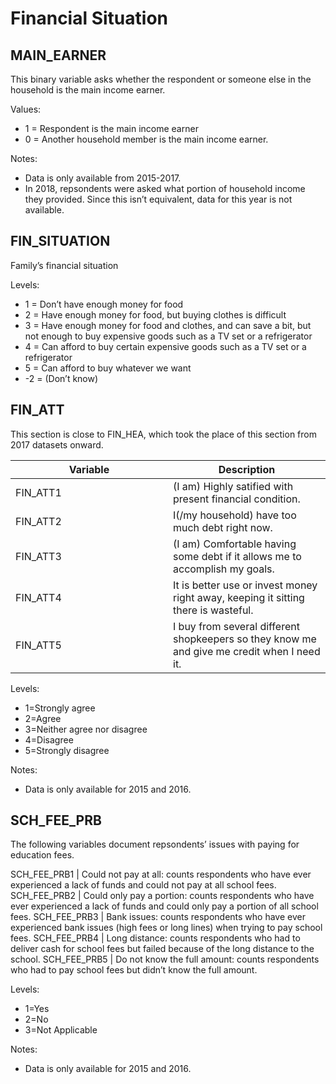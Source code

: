 # Financial Situation


## MAIN_EARNER

This binary variable asks whether the respondent or someone else in the household is the main income earner.

Values:

* 1 = Respondent is the main income earner
* 0 = Another household member is the main income earner.

Notes:

* Data is only available from 2015-2017.
* In 2018, repsondents were asked what portion of household income they provided. Since this isn't equivalent, data for this year is not available.

## FIN_SITUATION
Family's financial situation  

Levels:

+ 1 = Don't have enough money for food
+ 2 = Have enough money for food, but buying clothes is difficult
+ 3 = Have enough money for food and clothes, and can save a bit, but not enough to buy expensive goods such as a TV set or a               refrigerator
+ 4 = Can afford to buy certain expensive goods such as a TV set or a refrigerator
+ 5 = Can afford to buy whatever we want
+ -2 = (Don't know)


## FIN_ATT

This section is close to FIN_HEA, which took the place of this section from 2017 datasets onward.

Variable | Description
--- | ---
FIN_ATT1 | (I am) Highly satified with present financial condition.
FIN_ATT2 | I(/my household) have too much debt right now.
FIN_ATT3 | (I am) Comfortable having some debt if it allows me to accomplish my goals.
FIN_ATT4 | It is better use or invest money right away, keeping it sitting there is wasteful.
FIN_ATT5 | I buy from several different shopkeepers so they know me and give me credit when I need it.

Levels:

+ 1=Strongly agree
+ 2=Agree
+ 3=Neither agree nor disagree
+ 4=Disagree
+ 5=Strongly disagree

Notes:

* Data is only available for 2015 and 2016.

## SCH_FEE_PRB

The following variables document repsondents' issues with paying for education fees.

SCH_FEE_PRB1 | Could not pay at all: counts respondents who have ever experienced a lack of funds and could not pay at all school fees.
SCH_FEE_PRB2 | Could only pay a portion: counts respondents who have ever experienced a lack of funds and could only pay a portion of all school fees.
SCH_FEE_PRB3 | Bank issues: counts respondents who have ever experienced bank issues (high fees or long lines) when trying to pay school fees.
SCH_FEE_PRB4 | Long distance: counts respondents who had to deliver cash for school fees but failed because of the long distance to the school. 
SCH_FEE_PRB5 | Do not know the full amount: counts respondents who had to pay school fees but didn't know the full amount. 

Levels:

+ 1=Yes
+ 2=No
+ 3=Not Applicable

Notes:

* Data is only available for 2015 and 2016.
